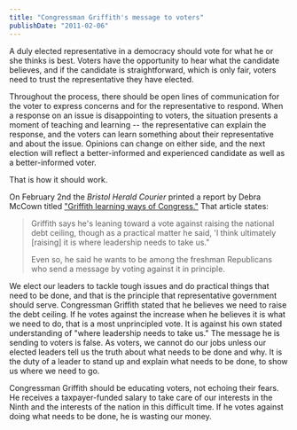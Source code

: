 ```yaml
---
title: "Congressman Griffith's message to voters"
publishDate: "2011-02-06"
---
```


A duly elected representative in a democracy should vote for what he or she thinks is best. Voters have the opportunity to hear what the candidate believes, and if the candidate is straightforward, which is only fair, voters need to trust the representative they have elected.

Throughout the process, there should be open lines of communication for the voter to express concerns and for the representative to respond. When a response on an issue is disappointing to voters, the situation presents a moment of teaching and learning -- the representative can explain the response, and the voters can learn something about their representative and about the issue. Opinions can change on either side, and the next election will reflect a better-informed and experienced candidate as well as a better-informed voter.

That is how it should work.

On February 2nd the _Bristol Herald Courier_ printed a report by Debra McCown titled ["Griffith learning ways of Congress."](http://www2.tricities.com/news/2011/feb/01/5/virginia-cogressman-speaks-small-business-owners-ar-813846/) That article states:

> Griffith says he's leaning toward a vote against raising the national debt ceiling, though as a practical matter he said, 'I think ultimately \[raising\] it is where leadership needs to take us."
> 
> Even so, he said he wants to be among the freshman Republicans who send a message by voting against it in principle.

We elect our leaders to tackle tough issues and do practical things that need to be done, and that is the principle that representative government should serve. Congressman Griffith stated that he believes we need to raise the debt ceiling. If he votes against the increase when he believes it is what we need to do, that is a most unprincipled vote. It is against his own stated understanding of "where leadership needs to take us." The message he is sending to voters is false. As voters, we cannot do our jobs unless our elected leaders tell us the truth about what needs to be done and why. It is the duty of a leader to stand up and explain what needs to be done, to show us where we need to go.

Congressman Griffith should be educating voters, not echoing their fears. He receives a taxpayer-funded salary to take care of our interests in the Ninth and the interests of the nation in this difficult time. If he votes against doing what needs to be done, he is wasting our money.
